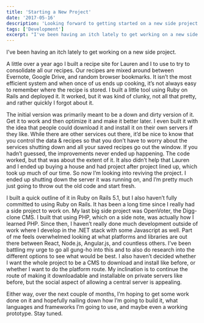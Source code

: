 ```yaml
---
title: 'Starting a New Project'
date: '2017-05-16'
description: 'Looking forward to getting started on a new side project'
tags: ['Development']
excerpt: "I've been having an itch lately to get working on a new side project."
---
```


I've been having an itch lately to get working on a new side project.

A little over a year ago I built a recipe site for Lauren and I to use to try to consolidate all our recipes. Our recipes are mixed around between Evernote, Google Drive, and random browser bookmarks. It isn’t the most efficient system and when once of us ends up cooking, it’s not always easy to remember where the recipe is stored. I built a little tool using Ruby on Rails and deployed it. It worked, but it was kind of clunky, not all that pretty, and rather quickly I forgot about it.

The initial version was primarily meant to be a down and dirty version of it. Get it to work and then optimize it and make it better later. I even built it with the idea that people could download it and install it on their own servers if they like. While there are other services out there, it’d be nice to know that you control the data &amp; recipes so that you don’t have to worry about the services shutting down and all your saved recipes go out the window. If you hadn’t guessed, the improvements never ended up happening. The code worked, but that was about the extent of it. It also didn’t help that Lauren and I ended up buying a house and had project after project lined up, which took up much of our time. So now I’m looking into reviving the project. I ended up shutting down the server it was running on, and I’m pretty much just going to throw out the old code and start fresh.

I built a quick outline of it in Ruby on Rails 5.1, but I also haven’t fully committed to using Ruby on Rails. It has been a long time since I really had a side project to work on. My last big side project was OpenVoter, the Digg-clone CMS. I built that using PHP, which on a side note, was actually how I learned PHP. Since then, I haven’t really done much development outside of work where I develop in the .NET stack with some Javascript as well. Part of me feels overwhelmed looking at what platforms and libraries are out there between React, Node.js, Angular.js, and countless others. I’ve been battling my urge to go all gung-ho into this and to also do research into the different options to see what would be best. I also haven’t decided whether I want the whole project to be a CMS to download and install like before, or whether I want to do the platform route. My inclination is to continue the route of making it downloadable and installable on private servers like before, but the social aspect of allowing a central server is appealing.

Either way, over the next couple of months, I’m hoping to get some work done on it and hopefully nailing down how I’m going to build it, what languages and frameworks I’m going to use, and maybe even a working prototype. Stay tuned.
